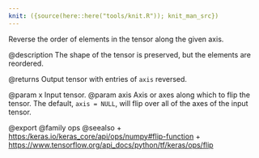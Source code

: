 ```yaml
---
knit: ({source(here::here("tools/knit.R")); knit_man_src})
---
```

Reverse the order of elements in the tensor along the given axis.

@description
The shape of the tensor is preserved, but the elements are reordered.

@returns
    Output tensor with entries of `axis` reversed.

@param x Input tensor.
@param axis Axis or axes along which to flip the tensor. The default,
    `axis = NULL`, will flip over all of the axes of the input tensor.

@export
@family ops
@seealso
+ <https:/keras.io/keras_core/api/ops/numpy#flip-function>
+ <https://www.tensorflow.org/api_docs/python/tf/keras/ops/flip>
